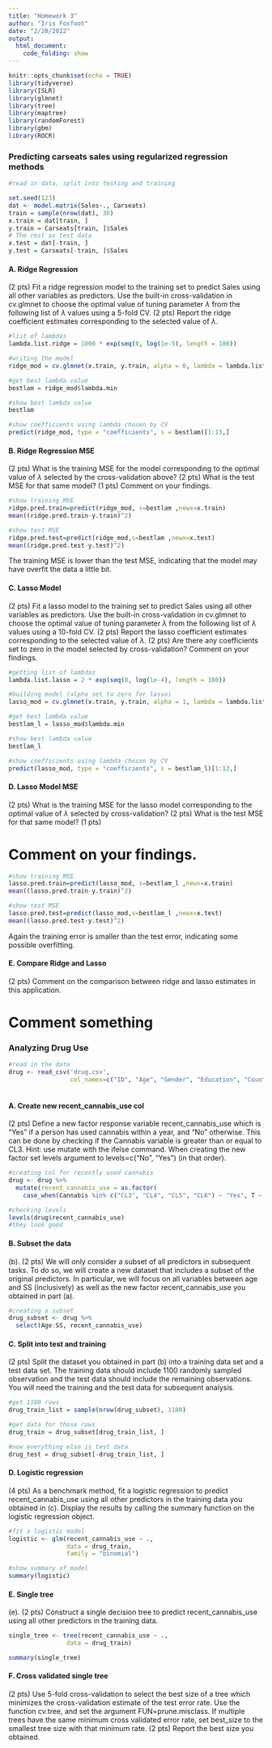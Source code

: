 ```yaml
---
title: "Homework 3"
author: "Iris Foxfoot"
date: "2/20/2022"
output: 
  html_document:
    code_folding: show
---
```


```r
knitr::opts_chunk$set(echo = TRUE)
library(tidyverse) 
library(ISLR) 
library(glmnet) 
library(tree) 
library(maptree) 
library(randomForest) 
library(gbm) 
library(ROCR)
```

### Predicting carseats sales using regularized regression methods

```r
#read in data, split into testing and training

set.seed(123)
dat <- model.matrix(Sales~., Carseats) 
train = sample(nrow(dat), 30)
x.train = dat[train, ]
y.train = Carseats[train, ]$Sales
# The rest as test data
x.test = dat[-train, ]
y.test = Carseats[-train, ]$Sales
```

#### A. Ridge Regression

(2 pts) Fit a ridge regression model to the training set to predict Sales using all other variables as predictors. Use the built-in cross-validation in cv.glmnet to choose the optimal value of tuning parameter $\lambda$ from the following list of $\lambda$ values using a 5-fold CV. (2 pts) Report the ridge coefficient estimates corresponding to the selected value of $\lambda$.

```r
#list of lambdas
lambda.list.ridge = 1000 * exp(seq(0, log(1e-5), length = 100))

#writing the model
ridge_mod = cv.glmnet(x.train, y.train, alpha = 0, lambda = lambda.list.ridge, folds = 5)

#get best lambda value
bestlam = ridge_mod$lambda.min

#show best lambda value
bestlam

#show coefficients using lambda chosen by CV
predict(ridge_mod, type = "coefficients", s = bestlam)[1:13,] 
```


#### B. Ridge Regression MSE

(2 pts) What is the training MSE for the model corresponding to the optimal value of $\lambda$ selected by the cross-validation above? (2 pts) What is the test MSE for that same model? (1 pts) Comment on your findings.

```r
#show training MSE
ridge.pred.train=predict(ridge_mod, s=bestlam ,newx=x.train)
mean((ridge.pred.train-y.train)^2)

#show test MSE
ridge.pred.test=predict(ridge_mod,s=bestlam ,newx=x.test)
mean((ridge.pred.test-y.test)^2)
```

The training MSE is lower than the test MSE, indicating that the model may have overfit the data a little bit.

#### C. Lasso Model

(2 pts) Fit a lasso model to the training set to predict Sales using all other variables as predictors. Use the built-in cross-validation in cv.glmnet to choose the optimal value of tuning parameter $\lambda$ from the following list of $\lambda$ values using a 10-fold CV. (2 pts) Report the lasso coefficient estimates corresponding to the selected value of $\lambda$. (2 pts) Are there any coefficients set to zero in the model selected by cross-validation? Comment on your findings.

```r
#getting list of lambdas
lambda.list.lasso = 2 * exp(seq(0, log(1e-4), length = 100))

#building model (alpha set to zero for lasso)
lasso_mod = cv.glmnet(x.train, y.train, alpha = 1, lambda = lambda.list.lasso, folds = 10)

#get best lambda value
bestlam_l = lasso_mod$lambda.min

#show best lambda value
bestlam_l

#show coefficients using lambda chosen by CV
predict(lasso_mod, type = "coefficients", s = bestlam_l)[1:13,] 
```


#### D. Lasso Model MSE

(2 pts) What is the training MSE for the lasso model corresponding to the optimal value of $\lambda$ selected by cross-validation? (2 pts) What is the test MSE for that same model? (1 pts) 

# Comment on your findings.

```r
#show training MSE
lasso.pred.train=predict(lasso_mod, s=bestlam_l ,newx=x.train)
mean((lasso.pred.train-y.train)^2)

#show test MSE
lasso.pred.test=predict(lasso_mod,s=bestlam_l ,newx=x.test)
mean((lasso.pred.test-y.test)^2)
```

Again the training error is smaller than the test error, indicating some possible overfitting. 

#### E. Compare Ridge and Lasso

(2 pts) Comment on the comparison between ridge and lasso estimates in this application.

# Comment something

### Analyzing Drug Use

```r
#read in the data
drug <- read_csv('drug.csv',
                 col_names=c("ID", "Age", "Gender", "Education", "Country", "Ethnicity", "Nscore", "Escore", "Oscore", "Ascore", "Cscore", "Impulsive", "SS", "Alcohol", "Amphet", "Amyl", "Benzos", "Caff", "Cannabis", "Choc", "Coke", "Crack", "Ecstasy", "Heroin", "Ketamine", "Legalh", "LSD", "Meth", "Mushrooms", "Nicotine", "Semer", "VSA"))
                             
```
#### A. Create new recent_cannabis_use col

(2 pts) Define a new factor response variable recent_cannabis_use which is “Yes” if a person has used cannabis within a year, and “No” otherwise. This can be done by checking if the Cannabis variable is greater than or equal to CL3. Hint: use mutate with the ifelse command. When creating the new factor set levels argument to levels=c("No", "Yes") (in that order).

```r
#creating col for recently used cannabis
drug <- drug %>% 
  mutate(recent_cannabis_use = as.factor(
    case_when(Cannabis %in% c("CL3", "CL4", "CL5", "CL6") ~ "Yes", T ~ "No")))

#checking levels
levels(drug$recent_cannabis_use)
#they look good
```

#### B. Subset the data

(b). (2 pts) We will only consider a subset of all predictors in subsequent tasks. To do so, we will create a new dataset that includes a subset of the original predictors. In particular, we will focus on all variables between age and SS (inclusively) as well as the new factor recent_cannabis_use you obtained in part (a).

```r
#creating a subset
drug_subset <- drug %>% 
  select(Age:SS, recent_cannabis_use)
```

#### C. Split into test and training

(2 pts) Split the dataset you obtained in part (b) into a training data set and a test data set. The training data should include 1100 randomly sampled observation and the test data should include the remaining observations. You will need the training and the test data for subsequent analysis.

```r
#get 1100 rows
drug_train_list = sample(nrow(drug_subset), 1100)

#get data for those rows
drug_train = drug_subset[drug_train_list, ]

#now everything else is test data
drug_test = drug_subset[-drug_train_list, ]
```

#### D. Logistic regression

(4 pts) As a benchmark method, fit a logistic regression to predict recent_cannabis_use using all other predictors in the training data you obtained in (c). Display the results by calling the summary function on the logistic regression object.

```r
#fit a logistic model
logistic <- glm(recent_cannabis_use ~ ., 
                data = drug_train,
                family = "binomial")

#show summary of model
summary(logistic)
```

#### E. Single tree

(e). (2 pts) Construct a single decision tree to predict recent_cannabis_use using all other predictors in the training data.

```r
single_tree <- tree(recent_cannabis_use ~ ., 
                data = drug_train)

summary(single_tree)
```

#### F. Cross validated single tree

(2 pts) Use 5-fold cross-validation to select the best size of a tree which minimizes the cross-validation estimate of the test error rate. Use the function cv.tree, and set the argument FUN=prune.misclass. If multiple trees have the same minimum cross validated error rate, set best_size to the smallest tree size with that minimum rate. (2 pts) Report the best size you obtained.

```r

```

